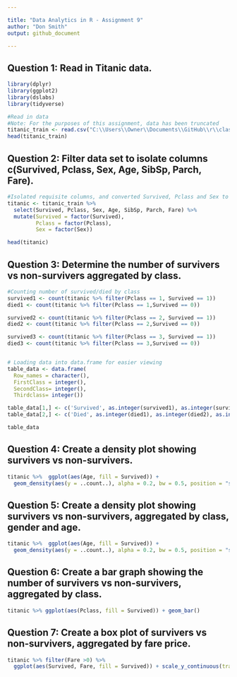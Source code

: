 ```yaml
---

title: "Data Analytics in R - Assignment 9"
author: "Don Smith"
output: github_document

---
```

## Question 1: Read in Titanic data.

```r

library(dplyr)
library(ggplot2)
library(dslabs)
library(tidyverse)

#Read in data
#Note: For the purposes of this assignment, data has been truncated
titanic_train <- read.csv("C:\\Users\\Owner\\Documents\\GitHub\\r\\class assignments\\Data Analytics in R\\Assignment 9\\data\\titanic_data.csv")
head(titanic_train)

```

## Question 2: Filter data set to isolate columns c(Survived, Pclass, Sex, Age, SibSp, Parch, Fare).

```r
#Isolated requisite columns, and converted Survived, Pclass and Sex to factors for future use
titanic <- titanic_train %>%
  select(Survived, Pclass, Sex, Age, SibSp, Parch, Fare) %>%
  mutate(Survived = factor(Survived),
         Pclass = factor(Pclass),
         Sex = factor(Sex))

head(titanic)

```
## Question 3: Determine the number of survivers vs non-survivers aggregated by class.

```r

#Counting number of survived/died by class
survived1 <- count(titanic %>% filter(Pclass == 1, Survived == 1))
died1 <- count(titanic %>% filter(Pclass == 1,Survived == 0))

survived2 <- count(titanic %>% filter(Pclass == 2, Survived == 1))
died2 <- count(titanic %>% filter(Pclass == 2,Survived == 0))

survived3 <- count(titanic %>% filter(Pclass == 3, Survived == 1))
died3 <- count(titanic %>% filter(Pclass == 3,Survived == 0))


# Loading data into data.frame for easier viewing
table_data <- data.frame(
  Row_names = character(),
  FirstClass = integer(),
  SecondClass= integer(),
  Thirdclass= integer())

table_data[1,] <- c('Survived', as.integer(survived1), as.integer(survived2), as.integer(survived3))
table_data[2,] <- c('Died', as.integer(died1), as.integer(died2), as.integer(died3))

table_data


```


## Question 4: Create a density plot showing survivers vs non-survivers.

```r

titanic %>%  ggplot(aes(Age, fill = Survived)) +
  geom_density(aes(y = ..count..), alpha = 0.2, bw = 0.5, position = "stack")

```


## Question 5: Create a density plot showing survivers vs non-survivers, aggregated by class, gender and age.

```r

titanic %>%  ggplot(aes(Age, fill = Survived)) +
  geom_density(aes(y = ..count..), alpha = 0.2, bw = 0.5, position = "stack") + facet_grid(Sex~Pclass)

```

## Question 6: Create a bar graph showing the number of survivers vs non-survivers, aggregated by class.

```r

titanic %>% ggplot(aes(Pclass, fill = Survived)) + geom_bar()

```

## Question 7: Create a box plot of survivers vs non-survivers, aggregated by fare price.

```r

titanic %>% filter(Fare >0) %>% 
  ggplot(aes(Survived, Fare, fill = Survived)) + scale_y_continuous(trans = "log2") + geom_boxplot() + geom_jitter(width = 0.1, alpha = 0.2) 

```

